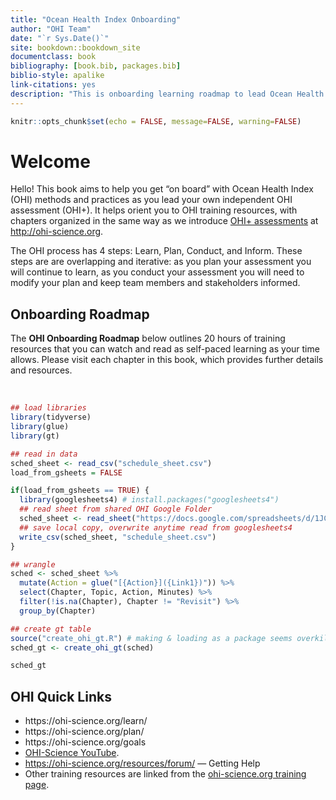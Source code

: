 ```yaml
--- 
title: "Ocean Health Index Onboarding"
author: "OHI Team"
date: "`r Sys.Date()`"
site: bookdown::bookdown_site
documentclass: book
bibliography: [book.bib, packages.bib]
biblio-style: apalike
link-citations: yes
description: "This is onboarding learning roadmap to lead Ocean Health Index assessments"
---
```


```r
knitr::opts_chunk$set(echo = FALSE, message=FALSE, warning=FALSE)
```


# Welcome {#welcome}

Hello! This book aims to help you get "on board" with Ocean Health Index (OHI) methods and practices as you lead your own independent OHI assessment (OHI+). It helps orient you to OHI training resources, with chapters organized in the same way as we introduce [OHI+ assessments](https://ohi-science.org/projects/ohi-plus/) at <http://ohi-science.org>.

The OHI process has 4 steps: Learn, Plan, Conduct, and Inform. These steps are are overlapping and iterative: as you plan your assessment you will continue to learn, as you conduct your assessment you will need to modify your plan and keep team members and stakeholders informed.

## Onboarding Roadmap

The **OHI Onboarding Roadmap** below outlines 20 hours of training resources that you can watch and read as self-paced learning as your time allows. Please visit each chapter in this book, which provides further details and resources.

<br>

```r
## load libraries
library(tidyverse)
library(glue)
library(gt)

## read in data
sched_sheet <- read_csv("schedule_sheet.csv") 
load_from_gsheets = FALSE

if(load_from_gsheets == TRUE) {
  library(googlesheets4) # install.packages("googlesheets4")
  ## read sheet from shared OHI Google Folder
  sched_sheet <- read_sheet("https://docs.google.com/spreadsheets/d/1JCY6DIeNs1NjouehLYm32Ulq2XCOCaWx5vBpuhsgKbg/edit#gid=0")
  ## save local copy, overwrite anytime read from googlesheets4
  write_csv(sched_sheet, "schedule_sheet.csv")
}

```

```r
## wrangle
sched <- sched_sheet %>%
  mutate(Action = glue("[{Action}]({Link1})")) %>%
  select(Chapter, Topic, Action, Minutes) %>% 
  filter(!is.na(Chapter), Chapter != "Revisit") %>%
  group_by(Chapter)

## create gt table
source("create_ohi_gt.R") # making & loading as a package seems overkill
sched_gt <- create_ohi_gt(sched)

sched_gt

```


## OHI Quick Links

- https://ohi-science.org/learn/
- https://ohi-science.org/plan/
- https://ohi-science.org/goals
-  [OHI-Science YouTube](https://www.youtube.com/channel/UCWKfLAbARCmxmzqyaF-ROdg/videos).
- <https://ohi-science.org/resources/forum/> — Getting Help
- Other training resources are linked from the [ohi-science.org training page](https://ohi-science.org/training/). 


<!---
We suggest looking through each chapter of this book at the resources available, and creating a learning plan for your timeline. Below is a suggested example. *upcoming*




Orient to the book, the websites, “github repos”
Ohi-science.org incl ohi-global, OHI+ websites.
Oceanhealthindex.org? Website
books
--->

